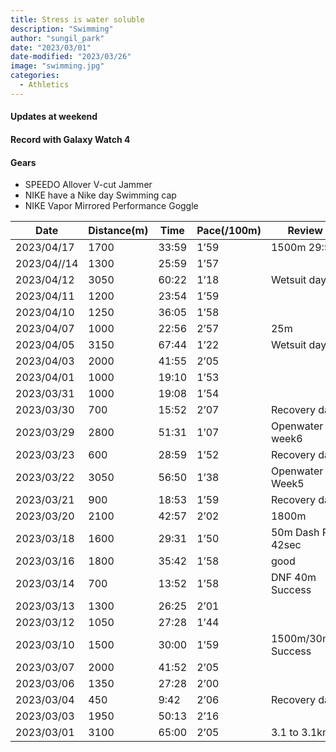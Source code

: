 ---
title: Stress is water soluble
description: "Swimming"
author: "sungil_park"
date: "2023/03/01"
date-modified: "2023/03/26"
image: "swimming.jpg"
categories:
  - Athletics
---

#### Updates at weekend

#### Record with Galaxy Watch 4

#### Gears

-   SPEEDO Allover V-cut Jammer
-   NIKE have a Nike day Swimming cap
-   NIKE Vapor Mirrored Performance Goggle

| Date        | Distance(m) | Time  | Pace(/100m) | Review              |
|-------------|-------------|-------|-------------|---------------------|
| 2023/04/17  | 1700        | 33:59 | 1'59        | 1500m 29:56         |
| 2023/04//14 | 1300        | 25:59 | 1'57        |                     |
| 2023/04/12  | 3050        | 60:22 | 1'18        | Wetsuit day 2       |
| 2023/04/11  | 1200        | 23:54 | 1'59        |                     |
| 2023/04/10  | 1250        | 36:05 | 1'58        |                     |
| 2023/04/07  | 1000        | 22:56 | 2'57        | 25m                 |
| 2023/04/05  | 3150        | 67:44 | 1'22        | Wetsuit day 1       |
| 2023/04/03  | 2000        | 41:55 | 2'05        |                     |
| 2023/04/01  | 1000        | 19:10 | 1'53        |                     |
| 2023/03/31  | 1000        | 19:08 | 1'54        |                     |
| 2023/03/30  | 700         | 15:52 | 2'07        | Recovery day        |
| 2023/03/29  | 2800        | 51:31 | 1'07        | Openwater week6     |
| 2023/03/23  | 600         | 28:59 | 1'52        | Recovery day        |
| 2023/03/22  | 3050        | 56:50 | 1'38        | Openwater Week5     |
| 2023/03/21  | 900         | 18:53 | 1'59        | Recovery day        |
| 2023/03/20  | 2100        | 42:57 | 2'02        | 1800m               |
| 2023/03/18  | 1600        | 29:31 | 1'50        | 50m Dash PR 42sec   |
| 2023/03/16  | 1800        | 35:42 | 1'58        | good                |
| 2023/03/14  | 700         | 13:52 | 1'58        | DNF 40m Success     |
| 2023/03/13  | 1300        | 26:25 | 2'01        |                     |
| 2023/03/12  | 1050        | 27:28 | 1'44        |                     |
| 2023/03/10  | 1500        | 30:00 | 1'59        | 1500m/30min Success |
| 2023/03/07  | 2000        | 41:52 | 2'05        |                     |
| 2023/03/06  | 1350        | 27:28 | 2'00        |                     |
| 2023/03/04  | 450         | 9:42  | 2'06        | Recovery day        |
| 2023/03/03  | 1950        | 50:13 | 2'16        |                     |
| 2023/03/01  | 3100        | 65:00 | 2'05        | 3.1 to 3.1km        |
